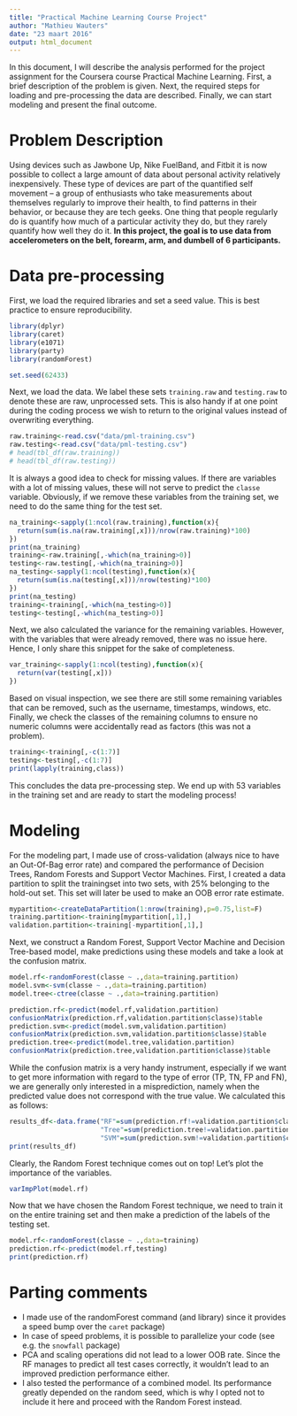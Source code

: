 ```yaml
---
title: "Practical Machine Learning Course Project"
author: "Mathieu Wauters"
date: "23 maart 2016"
output: html_document
---
```


In this document, I will describe the analysis performed for the project assignment for the Coursera course Practical Machine Learning. First, a brief description of the problem is given. Next, the required steps for loading and pre-processing the data are described. Finally, we can start modeling and present the final outcome.

# Problem Description
Using devices such as Jawbone Up, Nike FuelBand, and Fitbit it is now possible to collect a large amount of data about personal activity relatively inexpensively. These type of devices are part of the quantified self movement – a group of enthusiasts who take measurements about themselves regularly to improve their health, to find patterns in their behavior, or because they are tech geeks. One thing that people regularly do is quantify how much of a particular activity they do, but they rarely quantify how well they do it. **In this project, the goal is to use data from accelerometers on the belt, forearm, arm, and dumbell of 6 participants.** 

# Data pre-processing
First, we load the required libraries and set a seed value. This is best practice to ensure reproducibility.
```r
library(dplyr)
library(caret)
library(e1071)
library(party)
library(randomForest)

set.seed(62433)
```
Next, we load the data. We label these sets `training.raw` and `testing.raw` to denote these are raw, unprocessed sets. This is also handy if at one point during the coding process we wish to return to the original values instead of overwriting everything.
```r
raw.training<-read.csv("data/pml-training.csv")
raw.testing<-read.csv("data/pml-testing.csv")
# head(tbl_df(raw.training))
# head(tbl_df(raw.testing))
```
It is always a good idea to check for missing values. If there are variables with a lot of missing values, these will not serve to predict the `classe` variable. Obviously, if we remove these variables from the training set, we need to do the same thing for the test set.
```r
na_training<-sapply(1:ncol(raw.training),function(x){
  return(sum(is.na(raw.training[,x]))/nrow(raw.training)*100)
})
print(na_training)
training<-raw.training[,-which(na_training>0)]
testing<-raw.testing[,-which(na_training>0)]
na_testing<-sapply(1:ncol(testing),function(x){
  return(sum(is.na(testing[,x]))/nrow(testing)*100)
})
print(na_testing)
training<-training[,-which(na_testing>0)]
testing<-testing[,-which(na_testing>0)]
```
Next, we also calculated the variance for the remaining variables. However, with the variables that were already removed, there was no issue here. Hence, I only share this snippet for the sake of completeness.
```r
var_training<-sapply(1:ncol(testing),function(x){
  return(var(testing[,x]))
})
```
Based on visual inspection, we see there are still some remaining variables that can be removed, such as the username, timestamps, windows, etc. Finally, we check the classes of the remaining columns to ensure no numeric columns were accidentally read as factors (this was not a problem).
```r
training<-training[,-c(1:7)]
testing<-testing[,-c(1:7)]
print(lapply(training,class))
```
This concludes the data pre-processing step. We end up with 53 variables in the training set and are ready to start the modeling process!

# Modeling
For the modeling part, I made use of cross-validation (always nice to have an Out-Of-Bag error rate) and compared the performance of Decision Trees, Random Forests and Support Vector Machines. First, I created a data partition to split the trainingset into two sets, with 25% belonging to the hold-out set. This set will later be used to make an OOB error rate estimate.
```r
mypartition<-createDataPartition(1:nrow(training),p=0.75,list=F)
training.partition<-training[mypartition[,1],]
validation.partition<-training[-mypartition[,1],]
```
Next, we construct a Random Forest, Support Vector Machine and Decision Tree-based model, make predictions using these models and take a look at the confusion matrix.
```r
model.rf<-randomForest(classe ~ .,data=training.partition)
model.svm<-svm(classe ~ .,data=training.partition)
model.tree<-ctree(classe ~ .,data=training.partition)

prediction.rf<-predict(model.rf,validation.partition)
confusionMatrix(prediction.rf,validation.partition$classe)$table
prediction.svm<-predict(model.svm,validation.partition)
confusionMatrix(prediction.svm,validation.partition$classe)$table
prediction.tree<-predict(model.tree,validation.partition)
confusionMatrix(prediction.tree,validation.partition$classe)$table
```
While the confusion matrix is a very handy instrument, especially if we want to get more information with regard to the type of error (TP, TN, FP and FN), we are generally only interested in a misprediction, namely when the predicted value does not correspond with the true value. We calculated this as follows:
```r
results_df<-data.frame("RF"=sum(prediction.rf!=validation.partition$classe)/nrow(validation.partition)*100,
                       "Tree"=sum(prediction.tree!=validation.partition$classe)/nrow(validation.partition)*100,
                       "SVM"=sum(prediction.svm!=validation.partition$classe)/nrow(validation.partition)*100)
print(results_df)
```
Clearly, the Random Forest technique comes out on top! Let's plot the importance of the variables.
```r
varImpPlot(model.rf)
```

Now that we have chosen the Random Forest technique, we need to train it on the entire training set and then make a prediction of the labels of the testing set.
```r
model.rf<-randomForest(classe ~ .,data=training)
prediction.rf<-predict(model.rf,testing)
print(prediction.rf)
```
# Parting comments
* I made use of the randomForest command (and library) since it provides a speed bump over the `caret` package)
* In case of speed problems, it is possible to parallelize your code (see e.g. the `snowfall` package)
* PCA and scaling operations did not lead to a lower OOB rate. Since the RF manages to predict all test cases correctly, it wouldn't lead to an improved prediction performance either.
* I also tested the performance of a combined model. Its performance greatly depended on the random seed, which is why I opted not to include it here and proceed with the Random Forest instead.
